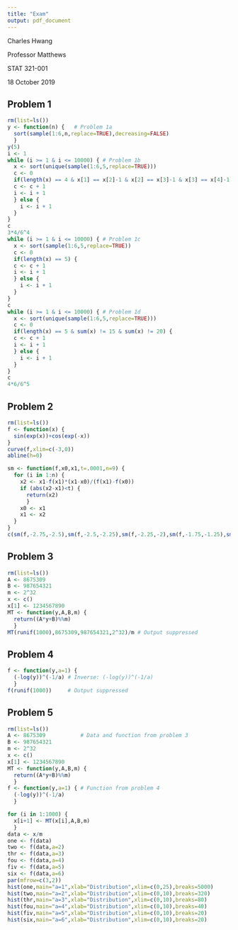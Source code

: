 ```yaml
---
title: "Exam"
output: pdf_document
---
```

Charles Hwang

Professor Matthews

STAT 321-001

18 October 2019

## Problem 1

```r
rm(list=ls())
y <- function(n) {   # Problem 1a
  sort(sample(1:6,n,replace=TRUE),decreasing=FALSE)
  }
y(5)
i <- 1
while (i >= 1 & i <= 10000) { # Problem 1b
  x <- sort(unique(sample(1:6,5,replace=TRUE)))
  c <- 0
  if(length(x) == 4 & x[1] == x[2]-1 & x[2] == x[3]-1 & x[3] == x[4]-1) {
  c <- c + 1
  i <- i + 1
  } else {
    i <- i + 1
  }
}
c
3*4/6^4
while (i >= 1 & i <= 10000) { # Problem 1c
  x <- sort(sample(1:6,5,replace=TRUE))
  c <- 0
  if(length(x) == 5) {
  c <- c + 1
  i <- i + 1
  } else {
    i <- i + 1
  }
}
c
while (i >= 1 & i <= 10000) { # Problem 1d
  x <- sort(unique(sample(1:6,5,replace=TRUE)))
  c <- 0
  if(length(x) == 5 & sum(x) != 15 & sum(x) != 20) {
  c <- c + 1
  i <- i + 1
  } else {
    i <- i + 1
  }
}
c
4*6/6^5
```

## Problem 2

```r
rm(list=ls())
f <- function(x) {
  sin(exp(x))+cos(exp(-x))
}
curve(f,xlim=c(-3,0))
abline(h=0)

sm <- function(f,x0,x1,t=.0001,n=9) {
  for (i in 1:n) {
    x2 <- x1-f(x1)*(x1-x0)/(f(x1)-f(x0))
    if (abs(x2-x1)<t) {
      return(x2)
      }
    x0 <- x1
    x1 <- x2
  }
}
c(sm(f,-2.75,-2.5),sm(f,-2.5,-2.25),sm(f,-2.25,-2),sm(f,-1.75,-1.25),sm(f,-1,-0.5))
```

## Problem 3

```r
rm(list=ls())
A <- 8675309
B <- 987654321
m <- 2^32
x <- c()
x[1] <- 1234567890
MT <- function(y,A,B,m) {
  return((A*y+B)%%m)
  }
MT(runif(1000),8675309,987654321,2^32)/m # Output suppressed
```

## Problem 4

```r
f <- function(y,a=1) {
  (-log(y))^(-1/a) # Inverse: (-log(y))^(-1/a)
  }
f(runif(1000))     # Output suppressed
```

## Problem 5

```r
rm(list=ls())
A <- 8675309           # Data and function from problem 3
B <- 987654321
m <- 2^32
x <- c()
x[1] <- 1234567890
MT <- function(y,A,B,m) {
  return((A*y+B)%%m)
  }
f <- function(y,a=1) { # Function from problem 4
  (-log(y))^(-1/a)
  }

for (i in 1:1000) {
  x[i+1] <- MT(x[i],A,B,m)
  }
data <- x/m
one <- f(data)
two <- f(data,a=2)
thr <- f(data,a=3)
fou <- f(data,a=4)
fiv <- f(data,a=5)
six <- f(data,a=6)
par(mfrow=c(3,2))
hist(one,main="a=1",xlab="Distribution",xlim=c(0,25),breaks=5000)
hist(two,main="a=2",xlab="Distribution",xlim=c(0,10),breaks=320)
hist(thr,main="a=3",xlab="Distribution",xlim=c(0,10),breaks=80)
hist(fou,main="a=4",xlab="Distribution",xlim=c(0,10),breaks=40)
hist(fiv,main="a=5",xlab="Distribution",xlim=c(0,10),breaks=20)
hist(six,main="a=6",xlab="Distribution",xlim=c(0,10),breaks=20)
```